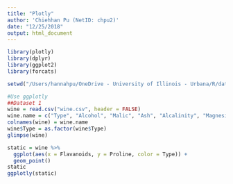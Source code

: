 ```yaml
---
title: "Plotly"
author: 'Chiehhan Pu (NetID: chpu2)'
date: "12/25/2018"
output: html_document
---
```


```r
library(plotly)
library(dplyr)
library(ggplot2)
library(forcats)
```


```r
setwd("/Users/hannahpu/OneDrive - University of Illinois - Urbana/R/data")

#Use ggplotly
##Dataset 1
wine = read.csv("wine.csv", header = FALSE)
wine.name = c("Type", "Alcohol", "Malic", "Ash", "Alcalinity", "Magnesium", "Phenols", "Flavanoids", "Nonflavanoids", "Proanthocyanins", "Color", "Hue", "Dilution", "Proline")
colnames(wine) = wine.name
wine$Type = as.factor(wine$Type)
glimpse(wine)

```

```r
static = wine %>%
  ggplot(aes(x = Flavanoids, y = Proline, color = Type)) +
  geom_point()
static
ggplotly(static)
```




